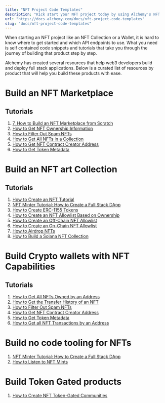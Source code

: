 ```yaml
---
title: "NFT Project Code Templates"
description: "Kick start your NFT project today by using Alchemy's NFT API Code Snippets and Tutorials"
url: "https://docs.alchemy.com/docs/nft-project-code-templates"
slug: "docs/nft-project-code-templates"
---
```


When starting an NFT project like an NFT Collection or a Wallet, it is hard to know where to get started and which API endpoints to use. What you need is self contained code snippets and tutorials that take you through the journey of building that product step by step.

Alchemy has created several resources that help web3 developers build and deploy full stack applications. Below is a curated list of resources by product that will help you build these products with ease.

# Build an NFT Marketplace

## Tutorials

1. [7. How to Build an NFT Marketplace from Scratch](/docs/how-to-build-an-nft-marketplace-from-scratch)
2. [How to Get NFT Ownership Information](/docs/how-to-get-nft-ownership-information)
3. [How to Filter Out Spam NFTs](/docs/how-to-filter-out-spam-nfts)
4. [How to Get All NFTs in a Collection](/docs/how-to-get-all-nfts-in-a-collection)
5. [How to Get NFT Contract Creator Address](/docs/how-to-get-nft-contract-creator-address)
6. [How to Get Token Metadata](/docs/how-to-get-token-metadata)

# Build an NFT art Collection

## Tutorials

1. [How to Create an NFT Tutorial](/docs/how-to-create-an-nft)
2. [NFT Minter Tutorial: How to Create a Full Stack DApp](/docs/nft-minter)
3. [How to Create ERC-1155 Tokens](/docs/how-to-create-erc-1155-tokens)
4. [How to Create an NFT Allowlist Based on Ownership](/docs/how-to-create-allowlists-based-on-nft-ownership)
5. [How to Create an Off-Chain NFT Allowlist](/docs/how-to-create-an-off-chain-nft-allowlist)
6. [How to Create an On-Chain NFT Allowlist](/docs/how-to-create-an-on-chain-nft-allowlist)
7. [How to Airdrop NFTs](/docs/how-to-airdrop-nfts)
8. [How to Build a Solana NFT Collection](/docs/how-to-build-a-solana-nft-collection)

# Build Crypto wallets with NFT Capabilities

## Tutorials

1. [How to Get All NFTs Owned by an Address](/docs/how-to-get-all-nfts-owned-by-an-address)
2. [How to Get the Transfer History of an NFT](/docs/how-to-get-the-transfer-history-of-an-nft)
3. [How to Filter Out Spam NFTs](/docs/how-to-filter-out-spam-nfts)
4. [How to Get NFT Contract Creator Address](/docs/how-to-get-nft-contract-creator-address)
5. [How to Get Token Metadata](/docs/how-to-get-token-metadata)
6. [How to Get all NFT Transactions by an Address](/docs/how-to-get-all-nft-transactions-by-an-address)

# Build no code tooling for NFTs

1. [NFT Minter Tutorial: How to Create a Full Stack DApp](/docs/nft-minter)
2. [How to Listen to NFT Mints](/docs/how-to-listen-to-nft-mints)

# Build Token Gated products

1. [How to Create NFT Token-Gated Communities](/docs/how-to-create-nft-token-gated-communities-with-the-alchemy-nft-api)

